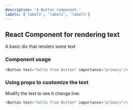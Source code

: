 ```yaml
---
description: 'A Button component.'
labels: ['label1', 'label2', 'label3']
---
```



## React Component for rendering text

A basic div that renders some text

### Component usage
```js
<Button text="hello from Button" importance="primary"/>
```

### Using props to customize the text

Modify the text to see it change live:
```js live
<Button text="hello from Button" importance="primary"/>
```
